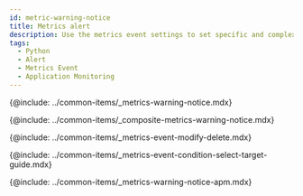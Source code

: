 ```yaml
---
id: metric-warning-notice
title: Metrics alert
description: Use the metrics event settings to set specific and complex events.
tags:
  - Python
  - Alert
  - Metrics Event
  - Application Monitoring
---
```


{@include: ../common-items/_metrics-warning-notice.mdx}  

{@include: ../common-items/_composite-metrics-warning-notice.mdx} 

{@include: ../common-items/_metrics-event-modify-delete.mdx}

{@include: ../common-items/_metrics-event-condition-select-target-guide.mdx}

{@include: ../common-items/_metrics-warning-notice-apm.mdx} 
